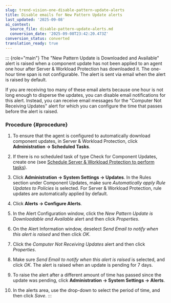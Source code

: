 ```yaml
---
slug: trend-vision-one-disable-pattern-update-alerts
title: Disable emails for New Pattern Update alerts
last_updated: '2025-09-08'
ai_context:
  source_file: disable-pattern-update-alerts.md
  conversion_date: '2025-09-08T23:42:20.473Z'
conversion_status: converted
translation_ready: true
---
```


::: {role="main"}
The "New Pattern Update is Downloaded and Available" alert is raised when a component update has not been applied to an agent one hour after Server & Workload Protection has downloaded it. The one-hour time span is not configurable. The alert is sent via email when the alert is raised by default.

If you are receiving too many of these email alerts because one hour is not long enough to disperse the updates, you can disable email notifications for this alert. Instead, you can receive email messages for the "Computer Not Receiving Updates" alert for which you can configure the time that passes before the alert is raised.

### Procedure {#procedure}

1.  To ensure that the agent is configured to automatically download component updates, in Server & Workload Protection, click **Administration → Scheduled Tasks**.

2.  If there is no scheduled task of type Check for Component Updates, create one (see [Schedule Server & Workload Protection to perform tasks](schedule-perform-tasks.mdx)).

3.  Click **Administration → System Settings → Updates**. In the Rules section under Component Updates, make sure *Automatically apply Rule Updates to Policies* is selected. For Server & Workload Protection, rule updates are automatically applied by default.

4.  Click **Alerts → Configure Alerts**.

5.  In the Alert Configuration window, click the *New Pattern Update is Downloadable and Available* alert and then click *Properties*.

6.  On the Alert Information window, deselect *Send Email to notify when this alert is raised* and then click *OK*.

7.  Click the *Computer Not Receiving Updates* alert and then click *Properties*.

8.  Make sure *Send Email to notify when this alert is raised* is selected, and click *OK*. The alert is raised when an update is pending for 7 days.

9.  To raise the alert after a different amount of time has passed since the update was pending, click **Administration → System Settings → Alerts**.

10. In the alerts area, use the drop-down to select the period of time, and then click *Save*.
:::
